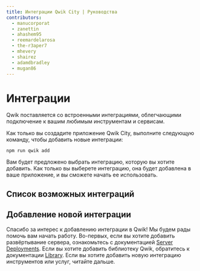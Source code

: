 ```yaml
---
title: Интеграции Qwik City | Руководства
contributors:
  - manucorporat
  - zanettin
  - ahashem95
  - reemardelarosa
  - the-r3aper7
  - mhevery
  - shairez
  - adamdbradley
  - mugan86
---
```



# Интеграции

Qwik поставляется со встроенными интеграциями, облегчающими подключение к вашим любимым инструментам и сервисам.

Как только вы создадите приложение Qwik City, выполните следующую команду, чтобы добавить новые интеграции:

```shell
npm run qwik add
```

Вам будет предложено выбрать интеграцию, которую вы хотите добавить. Как только вы выберете интеграцию, она будет добавлена в ваше приложение, и вы сможете начать ее использовать.

## Список возможных интеграций

<IntegrationsList />

## Добавление новой интеграции

Спасибо за интерес к добавлению интеграции в Qwik! Мы будем рады помочь вам начать работу. Во-первых, если вы хотите добавить развёртывание сервера, ознакомьтесь с документацией [Server Deployments](../deployments/index.mdx#добавить-новое-развёртывание). Если вы хотите добавить библиотеку Qwik, обратитесь к документации [Library](../(qwik)/advanced/library/index.mdx). Если вы хотите добавить новую интеграцию инструментов или услуг, читайте дальше.
